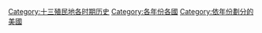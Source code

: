 [[Category:十三殖民地各时期历史|Category:十三殖民地各时期历史]]
[[Category:各年份各國|Category:各年份各國]]
[[Category:依年份劃分的美國|Category:依年份劃分的美國]]
